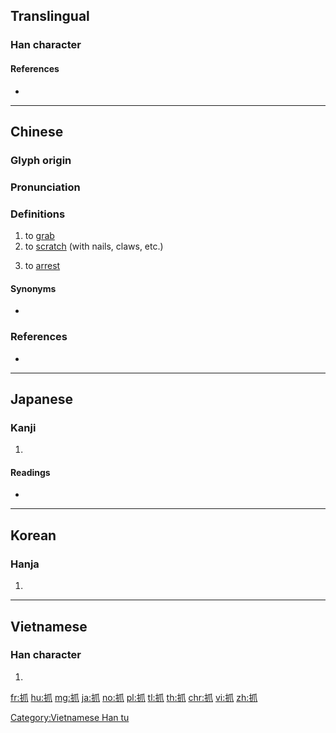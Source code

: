 {{character info/new}}
==Translingual==

===Han character===
{{Han char|rn=64|rad=手|as=04|sn=7|four=52030|canj=QHLO,XQHLO|ids=⿰扌爪}}

====References====
* {{Han ref|kx=0421.110|dkj=11885|dj=0768.110|hdz=31839.010|uh=6293|ud=25235|bh=A7EC|bd=42988}}

----

==Chinese==
{{zh-forms}}

===Glyph origin===
{{Han etym}}

===Pronunciation===
{{zh-pron
|m=zhuā
|m-s=zua1
|c=zaau2,zaa1
|h=pfs=
|md=
|mn=jiàu
|w=
|mc=y
|oc=y
|cat=v
}}

===Definitions===
{{zh-hanzi}}

# to [[grab]]
# to [[scratch]] (with nails, claws, etc.)
#: {{zh-x|狠 抓 產品 質量|{{t-needed|zh}}}}
# to [[arrest]]

====Synonyms====
* {{sense|to scratch}}
{{zh-dial|搔}}

===References===
* {{R:yue:Hanzi}}

----

==Japanese==

===Kanji===
{{ja-kanji|grade=|rs=手04}}

# {{defn|lang=ja|sort=手04}}

====Readings====
* {{ja-readings|on=[[そう]] (sō)|kun=[[つまむ]] (tsumamu), [[つねる]] (tsuneru)}}

----

==Korean==

===Hanja===
{{ko-hanja|hangeul=조|eumhun=|mr=cho|y=co}}

# {{defn|lang=ko|sort=手04}}

----

==Vietnamese==

===Han character===
{{vi-readings|rs=手04|hanviet=[[co]], [[trảo]]}}

# {{defn|lang=vi|sort=手04}}

[[Category:Vietnamese Han tu]]

[[fr:抓]]
[[hu:抓]]
[[mg:抓]]
[[ja:抓]]
[[no:抓]]
[[pl:抓]]
[[tl:抓]]
[[th:抓]]
[[chr:抓]]
[[vi:抓]]
[[zh:抓]]